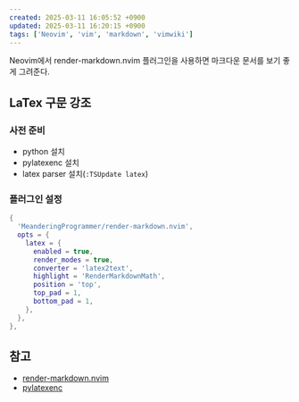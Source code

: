 ```yaml
---
created: 2025-03-11 16:05:52 +0900
updated: 2025-03-11 16:20:15 +0900
tags: ['Neovim', 'vim', 'markdown', 'vimwiki']
---
```


Neovim에서 render-markdown.nvim 플러그인을 사용하면 마크다운 문서를 보기 좋게 그려준다.

## LaTex 구문 강조

### 사전 준비

- python 설치
- pylatexenc 설치
- latex parser 설치(`:TSUpdate latex`)

### 플러그인 설정

```lua
{
  'MeanderingProgrammer/render-markdown.nvim',
  opts = {
    latex = {
      enabled = true,
      render_modes = true,
      converter = 'latex2text',
      highlight = 'RenderMarkdownMath',
      position = 'top',
      top_pad = 1,
      bottom_pad = 1,
    },
  },
},
```

## 참고

- [render-markdown.nvim](https://github.com/MeanderingProgrammer/render-markdown.nvim)
- [pylatexenc](https://pylatexenc.readthedocs.io/en/latest/)


